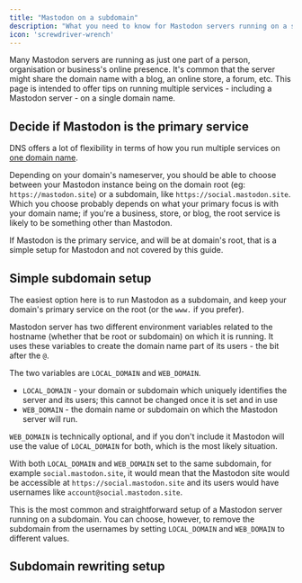 ```yaml
---
title: "Mastodon on a subdomain"
description: "What you need to know for Mastodon servers running on a shared domain name"
icon: 'screwdriver-wrench'
---
```


Many Mastodon servers are running as just one part of a person, organisation or business's online presence. It's common that the server might share the domain name with a blog, an online store, a forum, etc. This page is intended to offer tips on running multiple services - including a Mastodon server - on a single domain name.

## Decide if Mastodon is the primary service

DNS offers a lot of flexibility in terms of how you run multiple services on [one domain name](/managed-server/domain-name).

Depending on your domain's nameserver, you should be able to choose between your Mastodon instance being on the domain root (eg: `https://mastodon.site`) or a subdomain, like `https://social.mastodon.site`. Which you choose probably depends on what your primary focus is with your domain name; if you're a business, store, or blog, the root service is likely to be something other than Mastodon. 

If Mastodon is the primary service, and will be at domain's root, that is a simple setup for Mastodon and not covered by this guide.

## Simple subdomain setup

The easiest option here is to run Mastodon as a subdomain, and keep your domain's primary service on the root (or the `www.` if you prefer).

Mastodon server has two different environment variables related to the hostname (whether that be root or subdomain) on which it is running. It uses these variables to create the domain name part of its users - the bit after the `@`.

The two variables are `LOCAL_DOMAIN` and `WEB_DOMAIN`.

* `LOCAL_DOMAIN` - your domain or subdomain which uniquely identifies the server and its users; this cannot be changed once it is set and in use
* `WEB_DOMAIN` - the domain name or subdomain on which the Mastodon server will run.

`WEB_DOMAIN` is technically optional, and if you don't include it Mastodon will use the value of `LOCAL_DOMAIN` for both, which is the most likely situation.

With both `LOCAL_DOMAIN` and `WEB_DOMAIN` set to the same subdomain, for example `social.mastodon.site`, it would mean that the Mastodon site would be accessible at `https://social.mastodon.site` and its users would have usernames like `account@social.mastodon.site`. 

This is the most common and straightforward setup of a Mastodon server running on a subdomain. You can choose, however, to remove the subdomain from the usernames by setting `LOCAL_DOMAIN` and `WEB_DOMAIN` to different values.

## Subdomain rewriting setup


